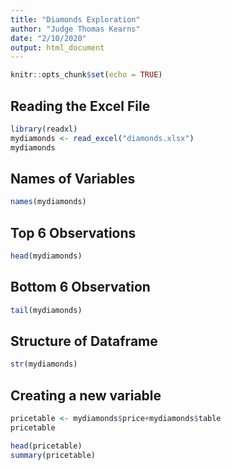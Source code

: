 ```yaml
---
title: "Diamonds Exploration"
author: "Judge Thomas Kearns"
date: "2/10/2020"
output: html_document
---
```


```r
knitr::opts_chunk$set(echo = TRUE)
```

## Reading the Excel File

```r
library(readxl)
mydiamonds <- read_excel("diamonds.xlsx")
mydiamonds
```

## Names of Variables

```r
names(mydiamonds)
```

## Top 6 Observations

```r
head(mydiamonds)
```

## Bottom 6 Observation

```r
tail(mydiamonds)
```

## Structure of Dataframe

```r
str(mydiamonds)
```

## Creating a new variable

```r
pricetable <- mydiamonds$price+mydiamonds$table
pricetable

head(pricetable)
summary(pricetable)
```

